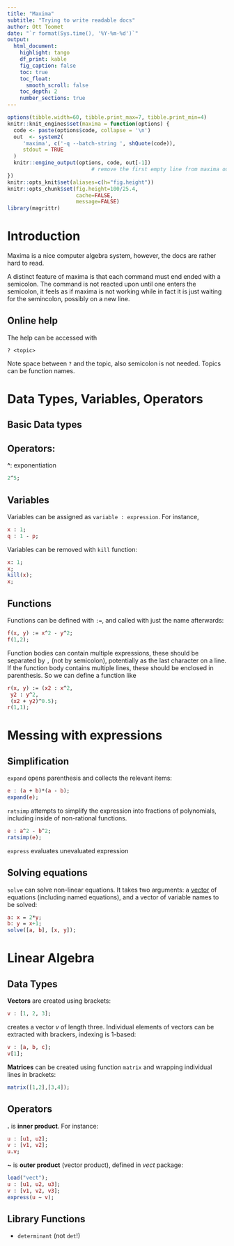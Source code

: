 ```yaml
---
title: "Maxima"
subtitle: "Trying to write readable docs"
author: Ott Toomet
date: "`r format(Sys.time(), '%Y-%m-%d')`"
output: 
  html_document:
    highlight: tango
    df_print: kable
    fig_caption: false
    toc: true
    toc_float:
      smooth_scroll: false
    toc_depth: 2
    number_sections: true
---
```


```r
options(tibble.width=60, tibble.print_max=7, tibble.print_min=4)
knitr::knit_engines$set(maxima = function(options) {
  code <- paste(options$code, collapse = '\n')
  out  <- system2(
     'maxima', c('-q --batch-string ', shQuote(code)),
     stdout = TRUE
  )
  knitr::engine_output(options, code, out[-1])
                           # remove the first empty line from maxima output
})
knitr::opts_knit$set(aliases=c(h="fig.height"))
knitr::opts_chunk$set(fig.height=100/25.4, 
                      cache=FALSE,
                      message=FALSE)
library(magrittr)
```

# Introduction

Maxima is a nice computer algebra system, however, the docs are rather
hard to read.

A distinct feature of maxima is that each command must end ended with
a semicolon.  The command is not reacted upon until one enters the
semicolon, it feels as if maxima is not working while in fact it is
just waiting for the semincolon, possibly on a new line.


## Online help

The help can be accessed with

```
? <topic>
```
Note space between `?` and the topic, also semicolon is not needed.
Topics can be function names.


# Data Types, Variables, Operators

## Basic Data types


## Operators:

**^**: exponentiation
```maxima
2^5;
```

## Variables

Variables can be assigned as `variable : expression`.  For instance,

```maxima
x : 1;
q : 1 - p;
```

Variables can be removed with `kill` function:
```maxima
x: 1;
x;
kill(x);
x;
```

## Functions

Functions can be defined with `:=`, and called with just the name
afterwards: 
```maxima
f(x, y) := x^2 - y^2;
f(1,2);
```

Function bodies can contain multiple expressions, these should be
separated by `,` (not by semicolon),
potentially as the last character on a line.  If the
function body contains multiple lines, these should be enclosed in
parenthesis. 
So we
can define a function like
```maxima
r(x, y) := (x2 : x^2,
 y2 : y^2, 
 (x2 + y2)^0.5);
r(1,1);
```


# Messing with expressions

## Simplification

`expand` opens parenthesis and collects the relevant items:

```maxima
e : (a + b)*(a - b);
expand(e);
```

`ratsimp` attempts to simplify the expression into fractions of
polynomials, including inside of non-rational functions.

```maxima
e : a^2 - b^2;
ratsimp(e);
```

`express` evaluates unevaluated expression


## Solving equations

`solve` can solve non-linear equations.  It takes two arguments: a
[vector](#linear-algebra-data-types)
of equations (including named equations), and a vector of
variable names to be solved:
```maxima
a: x = 2*y;
b: y = x+1;
solve([a, b], [x, y]);
```



# Linear Algebra

## Data Types {#linear-algebra-data-types}

**Vectors** are created using brackets:
```maxima
v : [1, 2, 3];
```
creates a vector _v_ of length three.  Individual elements of vectors
can be extracted with brackers, indexing is 1-based:
```maxima
v : [a, b, c];
v[1];
```

**Matrices** can be created using function `matrix` and
wrapping individual lines in brackets:
```maxima
matrix([1,2],[3,4]);
```

## Operators {#linear-algebra-operators}

**.** is **inner product**.  For instance:
```maxima
u : [u1, u2];
v : [v1, v2];
u.v;
```

**~** is **outer product** (vector product),
defined in _vect_ package: 
```maxima
load("vect");
u : [u1, u2, u3];
v : [v1, v2, v3];
express(u ~ v);
```



## Library Functions

* `determinant` (not `det`!)
